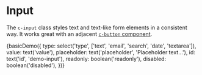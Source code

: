 
<Meta title="Components/Input" decorators={[withKnobs]} />

# Input

The `c-input` class styles text and text-like form elements in a consistent way. It works great with an adjacent [`c-button` component](/?path=/story/components-button--elements).

<Preview>
  <Story name="Text Inputs" height="100px">
    {basicDemo({
      type: select('type', ['text', 'email', 'search', 'date', 'textarea']),
      value: text('value'),
      placeholder: text('placeholder', 'Placeholder text…'),
      id: text('id', 'demo-input'),
      readonly: boolean('readonly'),
      disabled: boolean('disabled'),
    })}
  </Story>
</Preview>
